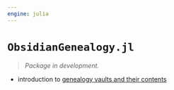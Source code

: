 ```yaml
---
engine: julia
---
```


# `ObsidianGenealogy.jl`



> *Package in development.*


- introduction to [genealogy vaults and their contents](./vaults.qmd)

